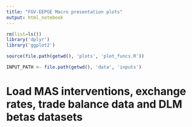 ```yaml
---
title: "FGV-EEPGE Macro presentation plots"
output: html_notebook
---
```


```r
rm(list=ls())
library('dplyr')
library('ggplot2')

source(file.path(getwd(), 'plots', 'plot_funcs.R'))

INPUT_PATH <- file.path(getwd(), 'data', 'inputs')
```

# Load MAS interventions, exchange rates, trade balance data and DLM betas datasets

```r

```



